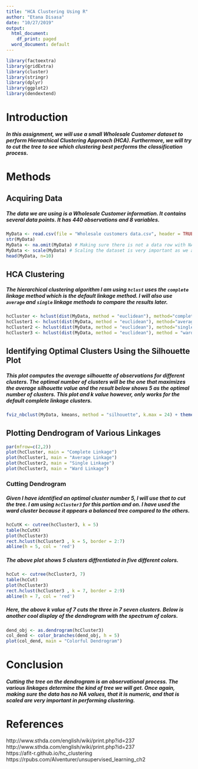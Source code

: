 ```yaml
---
title: "HCA Clustering Using R"
author: "Etana Disasa"
date: "10/27/2019"
output:
  html_document:
    df_print: paged
  word_document: default
---
```

```r
library(factoextra)
library(gridExtra)
library(cluster)
library(stringr)
library(dplyr)
library(ggplot2)
library(dendextend)
```
# Introduction
##### In this assignment, we will use a small Wholesale Customer dataset to perform Hierarchical Clustering Approach (HCA). Furthermore, we will try to cut the tree to see which clustering best performs the classification process. 

# Methods
## Acquiring Data
##### The data we are using is a Wholesale Customer information. It contains several data points. It has 440 observations and 8 variables. 
```r
MyData <- read.csv(file = "Wholesale customers data.csv", header = TRUE)
str(MyData)
MyData <- na.omit(MyData) # Making sure there is not a data row with NA (no) data in it. 
MyData <- scale(MyData) # Scaling the dataset is very important as we are dealing with k means to cluster
head(MyData, n=10)
```

## HCA Clustering
##### The hierarchical clustering algorithm I am using `hclust` uses the `complete` linkage method which is the default linkage method. I will also use `average` and `single` linkage methods to compare the results later.  
```r
hcCluster <- hclust(dist(MyData, method = "euclidean"), method="complete")
hcCluster1 <- hclust(dist(MyData, method = "euclidean"), method="average")
hcCluster2 <- hclust(dist(MyData, method = "euclidean"), method="single")
hcCluster3 <- hclust(dist(MyData, method = "euclidean"), method = "ward.D")
```

## Identifying Optimal Clusters Using the Silhouette Plot
##### This plot computes the average silhouette of observations for different clusters. The optimal number of clusters will be the one that maximizes the average silhouette value and the result below shows 5 as the optimal number of clusters. This plot and k value however, only works for the default complete linkage clusters. 
```r
fviz_nbclust(MyData, kmeans, method = "silhouette", k.max = 24) + theme_minimal() + ggtitle("The Silhouette Plot")
```

## Plotting Dendrogram of Various Linkages
```r
par(mfrow=c(2,2))
plot(hcCluster, main = "Complete Linkage")
plot(hcCluster1, main = "Average Linkage")
plot(hcCluster2, main = "Single Linkage")
plot(hcCluster3, main = "Ward Linkage")
```

### Cutting Dendrogram
##### Given I have identified an optimal cluster number 5, I will use that to cut the tree. I am using `hcCluster3` for this portion and on. I have used the ward cluster because it appears  a balanced tree compared to the others. 
```r
hcCutK <- cutree(hcCluster3, k = 5)
table(hcCutK)
plot(hcCluster3)
rect.hclust(hcCluster3 , k = 5, border = 2:7)
abline(h = 5, col = 'red') 
```

##### The above plot shows 5 clusters diffrentiated in five different colors. 

```r
hcCut <- cutree(hcCluster3, 7)
table(hcCut)
plot(hcCluster3)
rect.hclust(hcCluster3 , k = 7, border = 2:9)
abline(h = 7, col = 'red') 
```

##### Here, the above k value of 7 cuts the three in 7 seven clusters. Below is another cool display of the dendrogram with the spectrum of colors.  
```r
dend_obj <- as.dendrogram(hcCluster3)
col_dend <- color_branches(dend_obj, h = 5)
plot(col_dend, main = "Colorful Dendrogram")
```

# Conclusion
##### Cutting the tree on the dendrogram is an observational process. The various linkages determine the kind of tree we will get. Once again, making sure the data has no NA values, that it is numeric, and that is scaled are very important in performing clustering. 

# References
http://www.sthda.com/english/wiki/print.php?id=237<br>
http://www.sthda.com/english/wiki/print.php?id=237<br>
https://afit-r.github.io/hc_clustering<br>
https://rpubs.com/AIventurer/unsupervised_learning_ch2<br>
